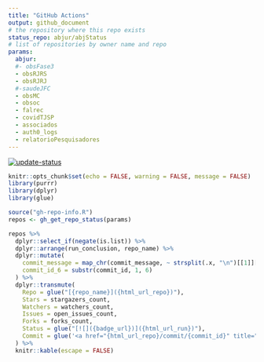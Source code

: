 ```yaml
---
title: "GitHub Actions"
output: github_document
# the repository where this repo exists
status_repo: abjur/abjStatus
# list of repositories by owner name and repo
params:
  abjur:
  #- obsFase3
  - obsRJRS
  - obsRJRJ 
  #-saudeJFC
  - obsMC
  - obsoc
  - falrec
  - covidTJSP
  - associados
  - auth0_logs
  - relatorioPesquisadores
---
```



<!-- badges: start -->
[![update-status](https://github.com/abjur/abjStatus/workflows/update-status/badge.svg)](https://github.com/abjur/abjStatus/actions)
<!-- badges: end -->


```r
knitr::opts_chunk$set(echo = FALSE, warning = FALSE, message = FALSE)
library(purrr)
library(dplyr)
library(glue)
```

```r
source("gh-repo-info.R")
repos <- gh_get_repo_status(params)
```

```r
repos %>% 
  dplyr::select_if(negate(is.list)) %>%
  dplyr::arrange(run_conclusion, repo_name) %>% 
  dplyr::mutate(
    commit_message = map_chr(commit_message, ~ strsplit(.x, "\n")[[1]][1]),
    commit_id_6 = substr(commit_id, 1, 6)
  ) %>% 
  dplyr::transmute(
    Repo = glue("[{repo_name}]({html_url_repo})"),
    Stars = stargazers_count,
    Watchers = watchers_count,
    Issues = open_issues_count,
    Forks = forks_count,
    Status = glue("[![]({badge_url})]({html_url_run})"),
    Commit = glue('<a href="{html_url_repo}/commit/{commit_id}" title="{commit_message}">{commit_id_6}</a>')
  ) %>% 
  knitr::kable(escape = FALSE)
```


